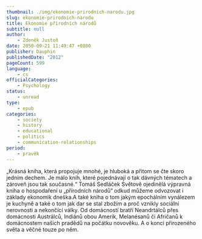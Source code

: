 ```yaml
---
thumbnail: ./img/ekonomie-prirodnich-narodu.jpg
slug: ekonomie-prirodnich-narodu
title: Ekonomie přírodních národů
subtitle: null
author:
    - Zdeněk Justoň
date: 2050-09-21 11:49:47 +0800
publisher: Dauphin
publishedDate: "2012"
pageCount: 599
language:
    - cs
officialCategories:
    - Psychology
status:
    - unread
type:
    - epub
categories:
    - society
    - history
    - educational
    - politics
    - communication-relationships
period:
    - pravěk
---
```


„Krásná kniha, která propojuje mnohé, je hluboká a přitom se čte skoro jedním dechem. Je málo knih, které pojednávají o tak dávných tématech a zároveň jsou tak současné.“ Tomáš Sedláček
Světově ojedinělá výpravná kniha o hospodaření u „přírodních národů“ odkud můžeme odvozovat i základy ekonomik dneška.A také kniha o tom jakým epochálním vynálezem je kuchyně a také o tom jak dar se stal zbožím a proč vznikly sociální nerovnosti a nekončící války.
Od domácností bratří Neandrtálců přes domácnosti Austrálců, Indiánů obou Amerik, Melanésanů či Afričanů k domácnostem našich pradědů na počátku novověku. A o konci přirozeného světa a věčné touze po něm.
